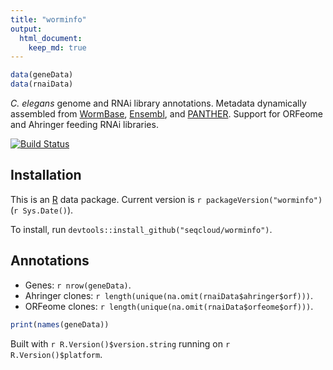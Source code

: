 ```yaml
---
title: "worminfo"
output:
  html_document:
    keep_md: true
---
```


```r
data(geneData)
data(rnaiData)
```

*C. elegans* genome and RNAi library annotations. Metadata dynamically assembled from [WormBase](http://www.wormbase.org), [Ensembl](http://www.ensembl.org/Caenorhabditis_elegans), and [PANTHER](http://pantherdb.org). Support for ORFeome and Ahringer feeding RNAi libraries.

[![Build Status](https://travis-ci.org/seqcloud/worminfo.svg?branch=master)](https://travis-ci.org/seqcloud/worminfo)

## Installation

This is an [R](https://www.r-project.org) data package.
Current version is `r packageVersion("worminfo")` (`r Sys.Date()`).

To install, run `devtools::install_github("seqcloud/worminfo")`.

## Annotations

- Genes: `r nrow(geneData)`.
- Ahringer clones: `r length(unique(na.omit(rnaiData$ahringer$orf)))`.
- ORFeome clones: `r length(unique(na.omit(rnaiData$orfeome$orf)))`.

```r
print(names(geneData))
```

Built with `r R.Version()$version.string` running on `r R.Version()$platform`.

